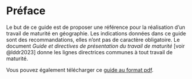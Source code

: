 # Préface {.unnumbered}

\phantomsection

Le but de ce guide est de proposer une référence pour la réalisation d'un travail de maturité en géographie. Les indications données dans ce guide sont des recommandations, elles n'ont pas de caractère obligatoire. Le document *Guide et directives de présentation du travail de maturité* [voir @lddr2023] donne les lignes directrices communes à tout travail de maturité.

::: {.content-hidden unless-format="html"}

Vous pouvez également télécharger ce [guide au format pdf](Guide-TM.pdf).

:::